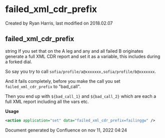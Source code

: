 
# failed_xml_cdr_prefix 

 Created by  Ryan Harris, last modified on 2018.02.07

## failed_xml_cdr_prefix

string If you set that on the A leg and any and all failed B originates generate a full XML CDR report and set it as a variable, this includes during a forked dial.

So say you try to call `sofia/profile/a@xxxxxxx,sofia/profile/b@xxxxxxx`.

And it fails completely, before you make the call you set `failed_xml_cdr_prefix` to "bad\_call".

Then you end up with `${bad_call_1}` and `${bad_call_2}` which are each a full XML report including all the vars etc.

**Usage**

```xml
<action application="set" data="failed_xml_cdr_prefix=failinggw" />
```

Document generated by Confluence on nov 11, 2022 04:24
